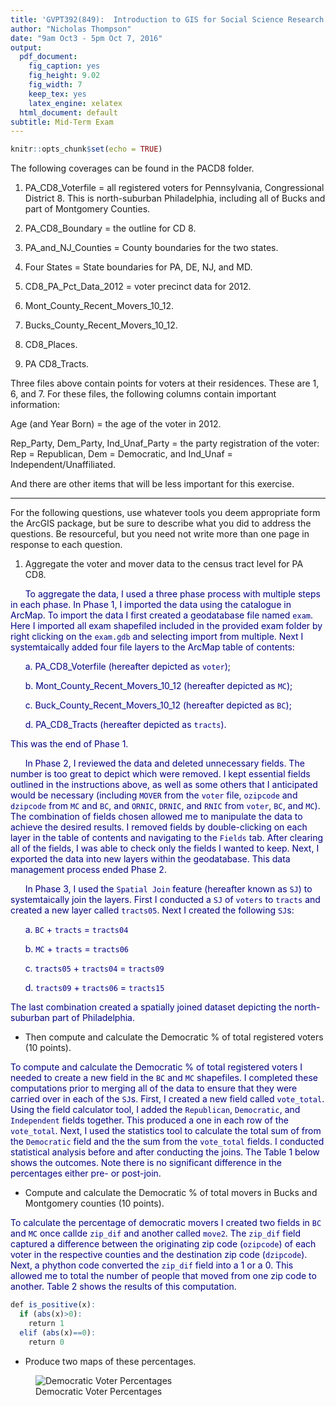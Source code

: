```yaml
---
title: 'GVPT392(849):  Introduction to GIS for Social Science Research'
author: "Nicholas Thompson"
date: "9am Oct3 - 5pm Oct 7, 2016"
output:
  pdf_document:
    fig_caption: yes
    fig_height: 9.02
    fig_width: 7
    keep_tex: yes
    latex_engine: xelatex
  html_document: default
subtitle: Mid-Term Exam
---
```


```r
knitr::opts_chunk$set(echo = TRUE)
```

The following coverages can be found in the PACD8 folder.

1.  PA_CD8_Voterfile $=$ all registered voters for Pennsylvania, Congressional District 8.  This is north-suburban Philadelphia, including all of Bucks and part of Montgomery Counties.

2.  PA_CD8_Boundary $=$ the outline for CD 8.

3.  PA_and_NJ_Counties $=$ County boundaries for the two states.

4.  Four States = State boundaries for PA, DE, NJ, and MD.

5.  CD8_PA_Pct_Data_2012 $=$ voter precinct data for 2012.

6.  Mont_County_Recent_Movers_10_12.

7.  Bucks_County_Recent_Movers_10_12.

8.  CD8_Places.

9.  PA CD8_Tracts.

Three files above contain points for voters at their residences.  These are 1, 6, and 7.  For these files, the following columns contain important information:

Age (and Year Born) $=$ the age of the voter in 2012.

Rep_Party, Dem_Party, Ind_Unaf_Party $=$ the party registration of the voter:  Rep $=$ Republican, Dem $=$ Democratic, and Ind_Unaf $=$ Independent/Unaffiliated.

And there are other items that will be less important for this exercise.

-----

For the following questions, use whatever tools you deem appropriate form the ArcGIS package, but be sure to describe what you did to address the questions.  Be resourceful, but you need not write more than one page in response to each question.

1.  Aggregate the voter and mover data to the census tract level for PA CD8.

&nbsp;&nbsp;&nbsp;&nbsp;&nbsp;&nbsp;<span style="color:navy">To aggregate the data, I used a three phase process with multiple steps in each phase.  In Phase 1, I imported the data using the catalogue in ArcMap.  To import the data I first created a geodatabase file named `exam`.  Here I imported all exam shapefiled included in the provided exam folder by right clicking on the `exam.gdb` and selecting import from multiple.  Next I systemtaically added four file layers to the ArcMap table of contents:  </span>

&nbsp;&nbsp;&nbsp;&nbsp;&nbsp;&nbsp;<span style="color:navy">a.  PA_CD8_Voterfile (hereafter depicted as `voter`); </span>

&nbsp;&nbsp;&nbsp;&nbsp;&nbsp;&nbsp;<span style="color:navy">b.  Mont_County_Recent_Movers_10_12 (hereafter depicted as `MC`); </span>

&nbsp;&nbsp;&nbsp;&nbsp;&nbsp;&nbsp;<span style="color:navy">c.  Buck_County_Recent_Movers_10_12 (hereafter depicted as `BC`); </span>

&nbsp;&nbsp;&nbsp;&nbsp;&nbsp;&nbsp;<span style="color:navy">d.  PA_CD8_Tracts (hereafter depicted as `tracts`).  </span>

<span style="color:navy">This was the end of Phase 1. </span>

&nbsp;&nbsp;&nbsp;&nbsp;&nbsp;&nbsp;<span style="color:navy">In Phase 2, I reviewed the data and deleted unnecessary fields.  The number is too great to depict which were removed.  I kept essential fields outlined in the instructions above, as well as some others that I anticipated would be necessary (including `MOVER` from the `voter` file, `ozipcode` and `dzipcode` from `MC` and `BC`, and `ORNIC`, `DRNIC`, and `RNIC` from `voter`, `BC`, and `MC`).  The combination of fields chosen allowed me to manipulate the data to achieve the desired results.  I removed fields by double-clicking on each layer in the table of contents and navigating to the `Fields` tab.  After clearing all of the fields, I was able to check only the fields I wanted to keep.  Next, I exported the data into new layers within the geodatabase.  This data management process ended Phase 2. </span>

&nbsp;&nbsp;&nbsp;&nbsp;&nbsp;&nbsp;<span style="color:navy">In Phase 3, I used the `Spatial Join` feature (hereafter known as `SJ`) to systemtaically join the layers.  First I conducted a `SJ` of `voters` to `tracts` and created a new layer called `tracts05`.  Next I created the following `SJ`s: </span>

&nbsp;&nbsp;&nbsp;&nbsp;&nbsp;&nbsp;<span style="color:navy">a.  `BC` $+$ `tracts` $=$ `tracts04` </span>

&nbsp;&nbsp;&nbsp;&nbsp;&nbsp;&nbsp;<span style="color:navy">b.  `MC` $+$ `tracts` $=$ `tracts06` </span>

&nbsp;&nbsp;&nbsp;&nbsp;&nbsp;&nbsp;<span style="color:navy">c.  `tracts05` $+$ `tracts04` $=$ `tracts09` </span>

&nbsp;&nbsp;&nbsp;&nbsp;&nbsp;&nbsp;<span style="color:navy">d.  `tracts09` $+$ `tracts06` $=$ `tracts15` </span>

<span style="color:navy">The last combination created a spatially joined dataset depicting the north-suburban part of Philadelphia.</span>

+ Then compute and calculate the Democratic $\%$ of total registered voters (10 points).

<span style="color:navy">To compute and calculate the Democratic $\%$ of total registered voters I needed to create a new field in the `BC` and `MC` shapefiles.  I completed these computations prior to merging all of the data to ensure that they were carried over in each of the `SJ`s.  First, I created a new field called `vote_total`.  Using the field calculator tool, I added the `Republican`, `Democratic`, and `Independent` fields together.  This produced a one in each row of the `vote_total`.  Next, I used the statistics tool to calculate the total sum of from the `Democratic` field and the the sum from the `vote_total` fields.  I conducted statistical analysis before and after conducting the joins.  The Table 1 below shows the outcomes.  Note there is no significant difference in the percentages either pre- or post-join.</span>



\begin{table}[]
\centering
\caption{Percentage of Democratic Voters}
\begin{tabular}{lll}
Field       & Pre-Join & Post-Join \\
\hline
Democratic  & 71,048   & 133,467   \\
vote\_total & 540,451  & 1,019,887 \\
\hline
\hline
Percentages & 53.23 \% & 52.99 \% 
\end{tabular}
\end{table}

+  Compute and calculate the Democratic $\%$ of total movers in Bucks and Montgomery counties (10 points).

<span style="color:navy">To calculate the percentage of democratic movers I created two fields in `BC` and `MC` once callde `zip_dif` and another called `move2`.  The `zip_dif` field captured a difference between the originating zip code (`ozipcode`) of each voter in the respective counties and the destination zip code (`dzipcode`).  Next, a phython code converted the `zip_dif` field into a $1$ or a $0$.  This allowed me to total the number of people that moved from one zip code to another.  Table 2 shows the results of this computation.  

```r
def is_positive(x):
  if (abs(x)>0):
	return 1
  elif (abs(x)==0):
	return 0 
```

\begin{table}[]
\centering
\caption{Percentage of Democratic Movers}
\label{my-label}
\begin{tabular}{llll}
Field       & Montgomery & Bucks    & Sum      \\
\hline
Democratic  & 2,016      & 22,555   & 24,571   \\
move\_total & 4,620      & 42,040   & 46,660   \\
Percentages & 43.63 \%   & 53.65 \% & 52.66 \%
\end{tabular}
\end{table}

+  Produce two maps of these percentages.

![Democratic Voter Percentages](question_1.png)
